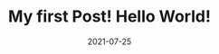 ---
title: My first Post! Hello World!
slug: my-first-post
date: 2021-07-25
excerpt: Lorem ipsum dolor sit amet, consectetur adipiscing elit, sed do eiusmod tempor incididunt ut labore et dolore magna aliqua. Ut enim ad minim veniam, quis nostrud exercitation ullamco laboris nisi ut aliquip ex ea commodo consequat.
image: ./nature.jpg
---